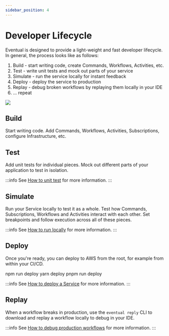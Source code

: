```yaml
---
sidebar_position: 4
---
```


# Developer Lifecycle

Eventual is designed to provide a light-weight and fast developer lifecycle. In general, the process looks like as follows:

1. Build - start writing code, create Commands, Workflows, Activities, etc.
2. Test - write unit tests and mock out parts of your service
3. Simulate - run the service locally for instant feedback
4. Deploy - deploy the service to production
5. Replay - debug broken workflows by replaying them locally in your IDE
6. ... repeat

![](../../assets/dev-cycle.png)

## Build

Start writing code. Add Commands, Workflows, Activities, Subscriptions, configure Infrastructure, etc.

## Test

Add unit tests for individual pieces. Mock out different parts of your application to test in isolation.

:::info
See [How to unit test](../how-to/unit-test.md) for more information.
:::

## Simulate

Run your Service locally to test it as a whole. Test how Commands, Subscriptions, Workflows and Activities interact with each other. Set breakpoints and follow execution across all of these pieces.

:::info
See [How to run locally](../how-to/run-locally.md) for more information.
:::

## Deploy

Once you're ready, you can deploy to AWS from the root, for example from within your CI/CD.


<Tabs groupId="npm">
  <TabItem value="npm" label="npm" default>
    <CodeBlock>npm run deploy</CodeBlock>
  </TabItem>
  <TabItem value="yarn" label="yarn">
    <CodeBlock>yarn deploy</CodeBlock>
  </TabItem>
  <TabItem value="pnpm" label="pnpm">
    <CodeBlock>pnpm run deploy</CodeBlock>
  </TabItem>
</Tabs>

:::info
See [How to deploy a Service](../how-to/deploy.md) for more information.
:::

## Replay

When a workflow breaks in production, use the `eventual reply` CLI to download and replay a workflow locally to debug in your IDE.

:::info
See [How to debug production workflows](../how-to/debug-production-workflows.md) for more information.
:::
